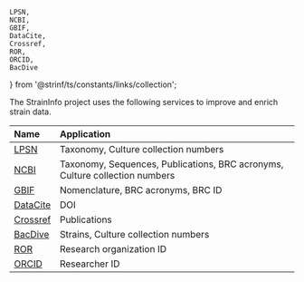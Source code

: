     LPSN,
    NCBI,
    GBIF,
    DataCite,
    Crossref,
    ROR,
    ORCID,
    BacDive    
} from '@strinf/ts/constants/links/collection';

The StrainInfo project uses the following services to improve and enrich strain data.

| Name                                            | Application                                     |
| :---------------------------------------------- | :---------------------------------------------- |
| <a target="_blank" href={LPSN}>LPSN</a>         | Taxonomy, Culture collection numbers                                        |
| <a target="_blank" href={NCBI}>NCBI</a>         | Taxonomy, Sequences, Publications, BRC acronyms, Culture collection numbers |
| <a target="_blank" href={GBIF}>GBIF</a>         | Nomenclature, BRC acronyms, BRC ID              |
| <a target="_blank" href={DataCite}>DataCite</a> | DOI                                             |
| <a target="_blank" href={Crossref}>Crossref</a> | Publications                                    |
| <a target="_blank" href={BacDive}>BacDive</a>   | Strains, Culture collection numbers             |
| <a target="_blank" href={ROR}>ROR</a>           | Research organization ID                        |
| <a target="_blank" href={ORCID}>ORCID</a>       | Researcher ID                                   |
